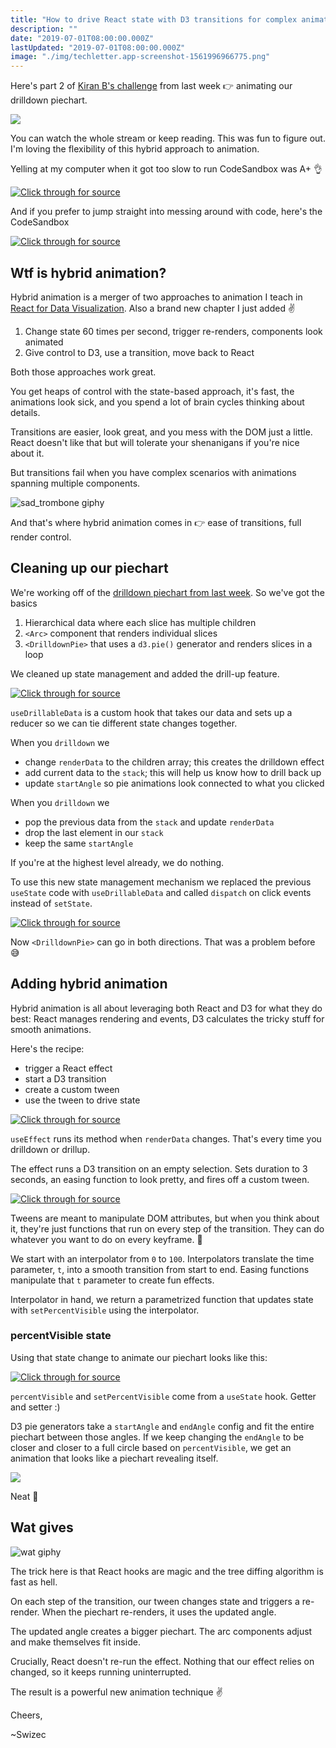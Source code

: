 ```yaml
---
title: "How to drive React state with D3 transitions for complex animation"
description: ""
date: "2019-07-01T08:00:00.000Z"
lastUpdated: "2019-07-01T08:00:00.000Z"
image: "./img/techletter.app-screenshot-1561996966775.png"
---
```


Here&#x27;s part 2 of [Kiran B&#x27;s challenge](https://reactfordataviz.com/articles/a-drilldown-piechart-with-react-and-d3/) from last week 👉 animating our drilldown piechart.



![](./img/ygw2Esu.gif)



You can watch the whole stream or keep reading. This was fun to figure out. I&#x27;m loving the flexibility of this hybrid approach to animation.



Yelling at my computer when it got too slow to run CodeSandbox was A+ 👌



[![Click through for source](./img/techletter.app-screenshot-1561996966775.png)](https://www.youtube.com/watch?v=LmAFUmmsRyE)



And if you prefer to jump straight into messing around with code, here&#x27;s the CodeSandbox



[![Click through for source](./img/techletter.app-screenshot-1561996982609.png)](https://codesandbox.io/s/drilldown-piechart-in-react-and-d3-d62y5)



## Wtf is hybrid animation?



Hybrid animation is a merger of two approaches to animation I teach in [React for Data Visualization](https://reactfordataviz.com). Also a brand new chapter I just added ✌️



1. Change state 60 times per second, trigger re-renders, components look animated
2. Give control to D3, use a transition, move back to React



Both those approaches work great.



You get heaps of control with the state-based approach, it&#x27;s fast, the animations look sick, and you spend a lot of brain cycles thinking about details.



Transitions are easier, look great, and you mess with the DOM just a little. React doesn&#x27;t like that but will tolerate your shenanigans if you&#x27;re nice about it.



But transitions fail when you have complex scenarios with animations spanning multiple components.



![sad_trombone giphy](./img/media-3oriOaivTEk4PotVEQ-giphy.gif)



And that&#x27;s where hybrid animation comes in 👉 ease of transitions, full render control.



## Cleaning up our piechart



We&#x27;re working off of the [drilldown piechart from last week](https://reactfordataviz.com/articles/a-drilldown-piechart-with-react-and-d3/). So we&#x27;ve got the basics



1. Hierarchical data where each slice has multiple children
2. `<Arc>` component that renders individual slices
3. `<DrilldownPie>` that uses a `d3.pie()` generator and renders slices in a loop



We cleaned up state management and added the drill-up feature.



[![Click through for source](./img/techletter.app-screenshot-1561996984642.png)](https://carbon.now.sh/?bg=rgba(255,255,255,1)&amp;t=seti&amp;l=javascript&amp;ds=true&amp;wc=true&amp;wa=true&amp;pv=48px&amp;ph=32px&amp;ln=false&amp;code=function%20useDrillableData(data)%20%7B%0A%20%20const%20initialState%20%3D%20%7B%0A%20%20%20%20renderData%3A%20data%2C%0A%20%20%20%20stack%3A%20%5B%5D%2C%0A%20%20%20%20startAngle%3A%200%0A%20%20%7D%3B%0A%0A%20%20return%20useReducer((state%2C%20action)%20%3D%3E%20%7B%0A%20%20%20%20switch%20(action.type)%20%7B%0A%20%20%20%20%20%20case%20%22drilldown%22%3A%0A%20%20%20%20%20%20%20%20return%20%7B%0A%20%20%20%20%20%20%20%20%20%20renderData%3A%20state.renderData%5Baction.index%5D.children%2C%0A%20%20%20%20%20%20%20%20%20%20stack%3A%20%5B...state.stack%2C%20state.renderData%5D%2C%0A%20%20%20%20%20%20%20%20%20%20startAngle%3A%20action.startAngle%0A%20%20%20%20%20%20%20%20%7D%3B%0A%20%20%20%20%20%20case%20%22drillup%22%3A%0A%20%20%20%20%20%20%20%20if%20(state.stack.length%20%3E%200)%20%7B%0A%20%20%20%20%20%20%20%20%20%20return%20%7B%0A%20%20%20%20%20%20%20%20%20%20%20%20renderData%3A%20state.stack.slice(-1)%5B0%5D%2C%0A%20%20%20%20%20%20%20%20%20%20%20%20stack%3A%20state.stack.slice(0%2C%20-1)%2C%0A%20%20%20%20%20%20%20%20%20%20%20%20startAngle%3A%20state.startAngle%0A%20%20%20%20%20%20%20%20%20%20%7D%3B%0A%20%20%20%20%20%20%20%20%7D%20else%20%7B%0A%20%20%20%20%20%20%20%20%20%20return%20state%3B%0A%20%20%20%20%20%20%20%20%7D%0A%20%20%20%20%20%20default%3A%0A%20%20%20%20%20%20%20%20return%20state%3B%0A%20%20%20%20%7D%0A%20%20%7D%2C%20initialState)%3B%0A%7D)



`useDrillableData` is a custom hook that takes our data and sets up a reducer so we can tie different state changes together.



When you `drilldown` we



- change `renderData` to the children array; this creates the drilldown effect
- add current data to the `stack`; this will help us know how to drill back up
- update `startAngle` so pie animations look connected to what you clicked



When you `drilldown` we



- pop the previous data from the `stack` and update `renderData`
- drop the last element in our `stack`
- keep the same `startAngle`



If you&#x27;re at the highest level already, we do nothing.



To use this new state management mechanism we replaced the previous `useState` code with `useDrillableData` and called `dispatch` on click events instead of `setState`.



[![Click through for source](./img/techletter.app-screenshot-1561996964164.png)](https://carbon.now.sh/?bg=rgba(255,255,255,1)&amp;t=seti&amp;l=javascript&amp;ds=true&amp;wc=true&amp;wa=true&amp;pv=48px&amp;ph=32px&amp;ln=false&amp;code=const%20DrilldownPie%20%3D%20(%7B%20data%2C%20x%2C%20y%20%7D)%20%3D%3E%20%7B%0A%20%20const%20%5B%7B%20renderData%2C%20startAngle%20%7D%2C%20dispatch%5D%20%3D%20useDrillableData(data)%3B%0A%20%20%0A%20%20%2F%2F%20...%0A%20%20%0A%20%20function%20drilldown(%7B%20startAngle%2C%20index%20%7D)%20%7B%0A%20%20%20%20dispatch(%7B%20type%3A%20%22drilldown%22%2C%20index%2C%20startAngle%20%7D)%3B%0A%20%20%7D%0A%0A%20%20function%20drillup()%20%7B%0A%20%20%20%20dispatch(%7B%20type%3A%20%22drillup%22%20%7D)%3B%0A%20%20%7D)



Now `<DrilldownPie>` can go in both directions. That was a problem before 😅



## Adding hybrid animation



Hybrid animation is all about leveraging both React and D3 for what they do best: React manages rendering and events, D3 calculates the tricky stuff for smooth animations.



Here&#x27;s the recipe:



- trigger a React effect
- start a D3 transition
- create a custom tween
- use the tween to drive state



[![Click through for source](./img/techletter.app-screenshot-1561996963872.png)](https://carbon.now.sh/?bg=rgba(255,255,255,1)&amp;t=seti&amp;l=javascript&amp;ds=true&amp;wc=true&amp;wa=true&amp;pv=48px&amp;ph=32px&amp;ln=false&amp;code=%20%20useEffect(()%20%3D%3E%20%7B%0A%20%20%20%20d3.selection()%0A%20%20%20%20%20%20.transition(%22pie-reveal%22)%0A%20%20%20%20%20%20.duration(3000)%0A%20%20%20%20%20%20.ease(d3.easeSinInOut)%0A%20%20%20%20%20%20.tween(%22percentVisible%22%2C%20()%20%3D%3E%20%7B%0A%20%20%20%20%20%20%20%20const%20percentInterpolate%20%3D%20d3.interpolate(0%2C%20100)%3B%0A%20%20%20%20%20%20%20%20return%20t%20%3D%3E%20setPercentVisible(percentInterpolate(t))%3B%0A%20%20%20%20%20%20%7D)%3B%0A%20%20%7D%2C%20%5BrenderData%5D)%3B)



`useEffect` runs its method when `renderData` changes. That&#x27;s every time you drilldown or drillup.



The effect runs a D3 transition on an empty selection. Sets duration to 3 seconds, an easing function to look pretty, and fires off a custom tween.



[![Click through for source](./img/techletter.app-screenshot-1561996963200.png)](https://carbon.now.sh/?bg=rgba(255,255,255,1)&amp;t=seti&amp;l=javascript&amp;ds=true&amp;wc=true&amp;wa=true&amp;pv=48px&amp;ph=32px&amp;ln=false&amp;code=()%20%3D%3E%20%7B%0A%09const%20percentInterpolate%20%3D%20d3.interpolate(0%2C%20100)%3B%0A%09return%20t%20%3D%3E%20setPercentVisible(percentInterpolate(t))%3B%0A%7D)



Tweens are meant to manipulate DOM attributes, but when you think about it, they&#x27;re just functions that run on every step of the transition. They can do whatever you want to do on every keyframe. 🤔



We start with an interpolator from `0` to `100`. Interpolators translate the time parameter, `t`, into a smooth transition from start to end. Easing functions manipulate that `t` parameter to create fun effects.



Interpolator in hand, we return a parametrized function that updates state with `setPercentVisible` using the interpolator.



### percentVisible state



Using that state change to animate our piechart looks like this:



[![Click through for source](./img/techletter.app-screenshot-1561996980269.png)](https://carbon.now.sh/?bg=rgba(255,255,255,1)&amp;t=seti&amp;l=javascript&amp;ds=true&amp;wc=true&amp;wa=true&amp;pv=48px&amp;ph=32px&amp;ln=false&amp;code=%20%20const%20%5BpercentVisible%2C%20setPercentVisible%5D%20%3D%20useState(0)%3B%0A%0A%20%20const%20pie%20%3D%20d3%0A%20%20%20%20.pie()%0A%20%20%20%20.startAngle(startAngle)%0A%20%20%20%20.endAngle(startAngle%20%2B%20percentVisible%20*%20Math.PI%20*%202)%0A%20%20%20%20.value(d%20%3D%3E%20d.value)%3B)



`percentVisible` and `setPercentVisible` come from a `useState` hook. Getter and setter :)



D3 pie generators take a `startAngle` and `endAngle` config and fit the entire piechart between those angles. If we keep changing the `endAngle` to be closer and closer to a full circle based on `percentVisible`, we get an animation that looks like a piechart revealing itself.



![](./img/ygw2Esu.gif)



Neat 🤘



## Wat gives



![wat giphy](./img/media-3WmWdBzqveXaE-giphy.gif)



The trick here is that React hooks are magic and the tree diffing algorithm is fast as hell.



On each step of the transition, our tween changes state and triggers a re-render. When the piechart re-renders, it uses the updated angle.



The updated angle creates a bigger piechart. The arc components adjust and make themselves fit inside.



Crucially, React doesn&#x27;t re-run the effect. Nothing that our effect relies on changed, so it keeps running uninterrupted.



The result is a powerful new animation technique ✌️



Cheers,



~Swizec